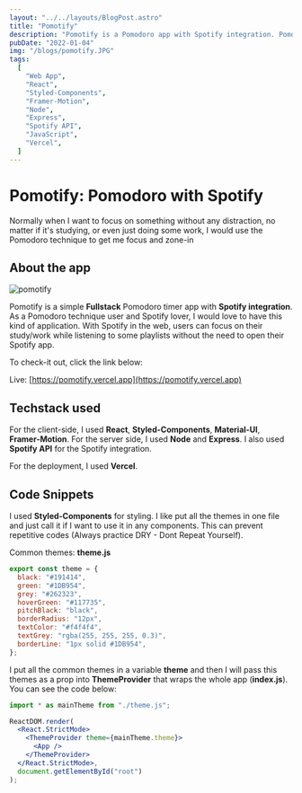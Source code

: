 ```yaml
---
layout: "../../layouts/BlogPost.astro"
title: "Pomotify"
description: "Pomotify is a Pomodoro app with Spotify integration. Pomodoro is a study method/pattern that is widely used in all over the world. With Spotify integration, users can focus on their study while listening to some playlists without the need to open their Spotify app."
pubDate: "2022-01-04"
img: "/blogs/pomotify.JPG"
tags:
  [
    "Web App",
    "React",
    "Styled-Components",
    "Framer-Motion",
    "Node",
    "Express",
    "Spotify API",
    "JavaScript",
    "Vercel",
  ]
---
```


# Pomotify: Pomodoro with Spotify

Normally when I want to focus on something without any distraction, no matter if it's studying, or even just doing some work, I would use the Pomodoro technique to get me focus and zone-in

## About the app

![pomotify](/blogs/pomotify.JPG)

Pomotify is a simple **Fullstack** Pomodoro timer app with **Spotify integration**. As a Pomodoro technique user and Spotify lover, I would love to have this kind of application. With Spotify in the web, users can focus on their study/work while listening to some playlists without the need to open their Spotify app.

To check-it out, click the link below:

Live: [https://pomotify.vercel.app](https://pomotify.vercel.app)

## Techstack used

For the client-side, I used **React**, **Styled-Components**, **Material-UI**, **Framer-Motion**.
For the server side, I used **Node** and **Express**. I also used **Spotify API** for the Spotify integration.

For the deployment, I used **Vercel**.

## Code Snippets

I used **Styled-Components** for styling. I like put all the themes in one file and just call it if I want to use it in any components. This can prevent repetitive codes (Always practice DRY - Dont Repeat Yourself).

Common themes: **theme.js**

```js
export const theme = {
  black: "#191414",
  green: "#1DB954",
  grey: "#262323",
  hoverGreen: "#117735",
  pitchBlack: "black",
  borderRadius: "12px",
  textColor: "#f4f4f4",
  textGrey: "rgba(255, 255, 255, 0.3)",
  borderLine: "1px solid #1DB954",
};
```

I put all the common themes in a variable **theme** and then I will pass this themes as a prop into **ThemeProvider** that wraps the whole app (**index.js**). You can see the code below:

```jsx
import * as mainTheme from "./theme.js";

ReactDOM.render(
  <React.StrictMode>
    <ThemeProvider theme={mainTheme.theme}>
      <App />
    </ThemeProvider>
  </React.StrictMode>,
  document.getElementById("root")
);
```
